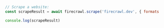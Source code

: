 ```js Node
// Scrape a website:
const scrapeResult = await firecrawl.scrape('firecrawl.dev', { formats: ['markdown', 'html'] });

console.log(scrapeResult)
```